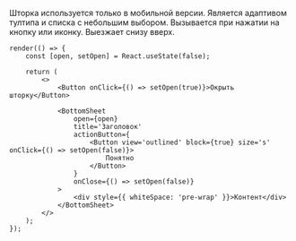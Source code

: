 Шторка используется только в мобильной версии. Является адаптивом тултипа и списка с небольшим выбором.
Вызывается при нажатии на кнопку или иконку. Выезжает снизу вверх.

```tsx live
render(() => {
    const [open, setOpen] = React.useState(false);

    return (
        <>
            <Button onClick={() => setOpen(true)}>Окрыть шторку</Button>

            <BottomSheet
                open={open}
                title='Заголовок'
                actionButton={
                    <Button view='outlined' block={true} size='s' onClick={() => setOpen(false)}>
                        Понятно
                    </Button>
                }
                onClose={() => setOpen(false)}
            >
                <div style={{ whiteSpace: 'pre-wrap' }}>Контент</div>
            </BottomSheet>
        </>
    );
});
```
